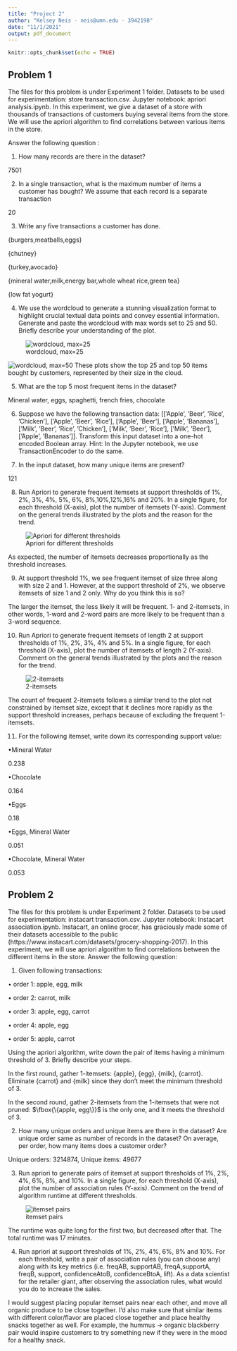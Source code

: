 ```yaml
---
title: "Project 2"
author: "Kelsey Neis - neis@umn.edu - 3942198"
date: "11/1/2021"
output: pdf_document
---
```


```r
knitr::opts_chunk$set(echo = TRUE)
```

## Problem 1

The files for this problem is under Experiment 1 folder. Datasets to be used for experimentation: store transaction.csv. Jupyter notebook: apriori analysis.ipynb. In this experiment, we give a dataset of a store with thousands of transactions of customers buying several items from the store. We will use the apriori algorithm to find correlations between various items in the store. 

Answer the following question :

1. How many records are there in the dataset?

7501

2. In a single transaction, what is the maximum number of items a customer has bought? We assume that each record is a separate transaction

20

3. Write any five transactions a customer has done.

{burgers,meatballs,eggs}

{chutney}

{turkey,avocado}

{mineral water,milk,energy bar,whole wheat rice,green tea}

{low fat yogurt}

4. We use the wordcloud to generate a stunning visualization format to highlight crucial textual data points and convey essential information. Generate and paste the wordcloud with max words set to 25 and 50. Briefly describe your understanding of the plot.

![wordcloud, max=25](images/25_wordcloud.png)

![wordcloud, max=50](images/50_wordcloud.png)
These plots show the top 25 and top 50 items bought by customers, represented by their size in the cloud.

5. What are the top 5 most frequent items in the dataset?

Mineral water, eggs, spaghetti, french fries, chocolate

6. Suppose we have the following transaction data: [[’Apple’, ’Beer’, ’Rice’, ’Chicken’], [’Apple’, ’Beer’, ’Rice’], [’Apple’, ’Beer’], [’Apple’, ’Bananas’], [’Milk’, ’Beer’, ’Rice’, ’Chicken’], [’Milk’, ’Beer’, ’Rice’], [’Milk’, ’Beer’], [’Apple’, ’Bananas’]]. Transform this input dataset into a one-hot encoded Boolean array. Hint: In the Jupyter notebook, we use TransactionEncoder to do the same.

\begin{center} 
  \begin{tabular}{|l|l|l|l|l|l|}
    \hline
    &	Apple &   	Bananas & 	Beer &    	Milk &    	Rice \\ \hline    	
0 &  	True	 &    False &   	True &    	False &   	True \\ \hline
1 &  	True	 &    False &   	True &    	False &   	True \\ \hline
2 &  	True	 &    False &   	True &    	False &   	False \\ \hline
3 &  	True	 &    True &    	False &   	False &   	False \\ \hline
4 &  	False &   	False &   	True &    	True &    	True \\ \hline
5 &  	False &   	False &   	True &    	True &    	True \\ \hline
6 &  	False &   	False &   	True &    	True &    	False \\ \hline
7 &  	True	 &    True &    	False &   	False &   	False \\ \hline
  \end{tabular}
\end{center}


7. In the input dataset, how many unique items are present?

121

8. Run Apriori to generate frequent itemsets at support thresholds of 1%, 2%, 3%, 4%, 5%, 6%, 8%,10%,12%,16% and 20%. In a single figure, for each threshold (X-axis), plot the number of itemsets (Y-axis). Comment on the general trends illustrated by the plots and the reason for the trend.

![Apriori for different thresholds](images/apriori.png)

As expected, the number of itemsets decreases proportionally as the threshold increases.

9. At support threshold 1%, we see frequent itemset of size three along with size 2 and 1. However, at the support threshold of 2%, we observe itemsets of size 1 and 2 only. Why do you think this is so?

The larger the itemset, the less likely it will be frequent. 1- and 2-itemsets, in other words, 1-word and 2-word pairs are more likely to be frequent than a 3-word sequence.

10. Run Apriori to generate frequent itemsets of length 2 at support thresholds of 1%, 2%, 3%, 4% and 5%. In a single figure, for each threshold (X-axis), plot the number of itemsets of length 2 (Y-axis). Comment on the general trends illustrated by the plots and the reason for the trend.

![2-itemsets](images/frequent-2-itemsets.png)

The count of frequent 2-itemsets follows a similar trend to the plot not constrained by itemset size, except that it declines more rapidly as the support threshold increases, perhaps because of excluding the frequent 1-itemsets.

11. For the following itemset, write down its corresponding support value:

•Mineral Water

0.238

•Chocolate

0.164

•Eggs

0.18

•Eggs, Mineral Water

0.051

•Chocolate, Mineral Water

0.053

\newpage

## Problem 2

The files for this problem is under Experiment 2 folder. Datasets to be used for experimentation: instacart transaction.csv. Jupyter notebook: Instacart association.ipynb. Instacart, an online grocer, has graciously made some of their datasets accessible to the public (https://www.instacart.com/datasets/grocery-shopping-2017). In this experiment, we will use apriori algorithm to find correlations between the different items in the store. Answer the following question:

1. Given following transactions:

• order 1: apple, egg, milk

• order 2: carrot, milk

• order 3: apple, egg, carrot

• order 4: apple, egg

• order 5: apple, carrot

Using the apriori algorithm, write down the pair of items having a minimum threshold of 3. Briefly describe your steps.

In the first round, gather 1-itemsets: \{apple\}, \{egg\}, \{milk\}, \{carrot\}. Eliminate \{carrot\} and \{milk\} since they don't meet the minimum threshold of 3.

In the second round, gather 2-itemsets from the 1-itemsets that were not pruned: $\fbox{\{apple, egg\}}$ is the only one, and it meets the threshold of 3.

2. How many unique orders and unique items are there in the dataset? Are unique order same as number of records in the dataset? On average, per order, how many items does a customer order?

Unique orders: 3214874, Unique items: 49677

3. Run apriori to generate pairs of itemset at support thresholds of 1%, 2%, 4%, 6%, 8%, and 10%. In a single figure, for each threshold (X-axis), plot the number of association rules (Y-axis). Comment on the trend of algorithm runtime at different thresholds.

![itemset pairs](images/apriori-q3.png)

The runtime was quite long for the first two, but decreased after that. The total runtime was 17 minutes.

4. Run apriori at support thresholds of 1%, 2%, 4%, 6%, 8% and 10%. For each threshold, write a pair of association rules (you can choose any) along with its key metrics (i.e. freqAB, supportAB, freqA,supportA, freqB, support, confidenceAtoB, confidenceBtoA, lift). As a data scientist for the retailer giant, after observing the association rules, what would you do to increase the sales.

\begin{center}
  \begin{tabular}{|c|l|l|l|l|l|l|l|l|l|l|l|} 
  \hline
  threshold & itemA &	itemB &	freqAB &	supportAB &	freqA &	supportA &	freqB &	supportB &	confidenceAtoB &	confidenceBtoA &	lift \\ \hline
.01 & Grain Free Chicken Formula Cat Food &	Grain Free Turkey Formula Cat Food &	318	& 0.010553 &	1809 &	0.060033 &	879 &	0.029170 &	0.175788 &	0.361775 &	6.026229 \\ \hline
.02 & Banana &  	Bag of Organic Bananas	 & 654 &	0.021704  &	470096 &	15.600574 &	376367 &	12.490090 &	0.001391 &	0.001738 &	0.000111 \\ \hline
.03 & Original Hummus &	Organic Blackberries &	1163 &	0.040018 &	71110 &	2.446843 &	61438 &	2.114036 &	0.016355 &	0.018930 &	0.007736 \\ \hline
.04 & Cucumber   Kirby &	Organic Large Extra Fancy Fuji Apple &	1163 &	0.040018 &	96971 &	3.336701 &	74864 &	2.576015 &	0.011993 &	0.015535 & 	0.004656 \\ \hline
.06 & Carrots &  	Michigan Organic Kale &	2229 &	0.080007 &	72488 &	2.601855 &	67170 &	2.410973 &	0.030750 &	0.033184 &	0.012754 \\ \hline
.08 & Bag   of Organic Bananas &	Organic Orange Bell Pepper &	2233 &	0.080150 &	373483 &	13.405649 &	10502 &	0.376955 &	0.005979 &	0.212626 &	0.015861 \\ \hline
.10 & Green Bell Pepper &	Red Peppers &	2733 &	0.100014 &	55276 &	2.022830 &	55083 &	2.015767 &	0.049443 &	0.049616 &	0.024528 \\ \hline
  \end{tabular}
\end{center}

I would suggest placing popular itemset pairs near each other, and move all organic produce to be close together. I'd also make sure that similar items with different color/flavor are placed close together and place healthy snacks together as well. For example, the hummus -> organic blackberry pair would inspire customers to try something new if they were in the mood for a healthy snack.

\newpage